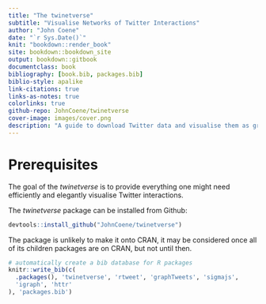 ```yaml
--- 
title: "The twinetverse"
subtitle: "Visualise Networks of Twitter Interactions"
author: "John Coene"
date: "`r Sys.Date()`"
knit: "bookdown::render_book"
site: bookdown::bookdown_site
output: bookdown::gitbook
documentclass: book
bibliography: [book.bib, packages.bib]
biblio-style: apalike
link-citations: true
links-as-notes: true
colorlinks: true
github-repo: JohnCoene/twinetverse
cover-image: images/cover.png
description: "A guide to download Twitter data and visualise them as graphs in R."
---
```


# Prerequisites

The goal of the _twinetverse_ is to provide everything one might need efficiently and elegantly visualise Twitter interactions.

The _twinetverse_ package can be installed from Github:

```r
devtools::install_github("JohnCoene/twinetverse")
```

The package is unlikely to make it onto CRAN, it may be considered once all of its children packages are on CRAN, but not until then.

```r
# automatically create a bib database for R packages
knitr::write_bib(c(
  .packages(), 'twinetverse', 'rtweet', 'graphTweets', 'sigmajs',
  'igraph', 'httr'
), 'packages.bib')
```

